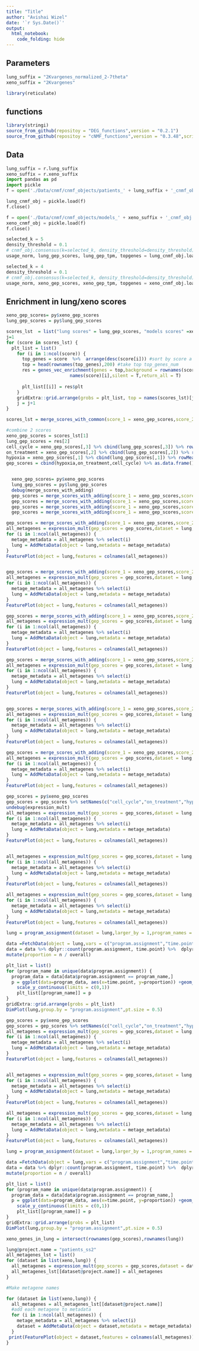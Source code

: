 ```yaml
---
title: "Title"
author: "Avishai Wizel"
date: '`r Sys.Date()`'
output: 
  html_notebook: 
    code_folding: hide
---
```


## Parameters

```r
lung_suffix = "2Kvargenes_normalized_2-7theta"
xeno_suffix = "2Kvargenes"
```

```r
library(reticulate)
```


## functions

```r
library(stringi)
source_from_github(repositoy = "DEG_functions",version = "0.2.1")
source_from_github(repositoy = "cNMF_functions",version = "0.3.48",script_name = "cnmf_function_Harmony.R")
```

## Data

```python
lung_suffix = r.lung_suffix
xeno_suffix = r.xeno_suffix
import pandas as pd
import pickle
f = open('./Data/cnmf/cnmf_objects/patients_' + lung_suffix + '_cnmf_obj.pckl', 'rb')

lung_cnmf_obj = pickle.load(f)
f.close()

f = open('./Data/cnmf/cnmf_objects/models_' + xeno_suffix + '_cnmf_obj.pckl', 'rb')
xeno_cnmf_obj = pickle.load(f)
f.close()
```

```python
selected_k = 5
density_threshold = 0.1
# cnmf_obj.consensus(k=selected_k, density_threshold=density_threshold) #if not already computed 
usage_norm, lung_gep_scores, lung_gep_tpm, topgenes = lung_cnmf_obj.load_results(K=selected_k, density_threshold=density_threshold)
```

```python
selected_k = 4
density_threshold = 0.1
# cnmf_obj.consensus(k=selected_k, density_threshold=density_threshold) #if not already computed
usage_norm, xeno_gep_scores, xeno_gep_tpm, topgenes = xeno_cnmf_obj.load_results(K=selected_k, density_threshold=density_threshold)
```
## Enrichment in lung/xeno scores
```r
xeno_gep_scores= py$xeno_gep_scores
lung_gep_scores = py$lung_gep_scores

scores_lst  = list("lung scores" = lung_gep_scores, "models scores" =xeno_gep_scores)
j=1  
for (score in scores_lst) {
  plt_list = list()
    for (i in 1:ncol(score)) {
      top_genes = score  %>%  arrange(desc(score[i])) #sort by score a
      top = head(rownames(top_genes),200) #take top top_genes_num
      res = genes_vec_enrichment(genes = top,background = rownames(score),homer = T,title = 
                        names(score)[i],silent = T,return_all = T)
       
      plt_list[[i]] = res$plt
    }
    gridExtra::grid.arrange(grobs = plt_list, top = names(scores_lst)[j])
    j = j+1
}
```

```r
scores_lst = merge_scores_with_common(score_1 = xeno_gep_scores,score_2 = lung_gep_scores,normalization = "min_max_normalize")
```
```r
#combine 2 scores
xeno_gep_scores = scores_lst[1]
lung_gep_scores = res[2]
cell_cycle = xeno_gep_scores[,3] %>% cbind(lung_gep_scores[,3]) %>% rowMeans()
on_treatment = xeno_gep_scores[,2] %>% cbind(lung_gep_scores[,2]) %>% rowMeans()
hypoxia = xeno_gep_scores[,1] %>% cbind(lung_gep_scores[,1]) %>% rowMeans()
gep_scores = cbind(hypoxia,on_treatment,cell_cycle) %>% as.data.frame() %>% setNames(c("cell_cycle","on_treatment","hypoxia"))
```

```r

```


```r
  xeno_gep_scores= py$xeno_gep_scores
  lung_gep_scores = py$lung_gep_scores
  debug(merge_scores_with_adding)
  gep_scores = merge_scores_with_adding(score_1 = xeno_gep_scores,score_2 = lung_gep_scores)
  gep_scores = merge_scores_with_adding(score_1 = xeno_gep_scores,score_2 = lung_gep_scores,z_score = T)
  gep_scores = merge_scores_with_adding(score_1 = xeno_gep_scores,score_2 = lung_gep_scores,min_max = T)
  gep_scores = merge_scores_with_adding(score_1 = xeno_gep_scores,score_2 = lung_gep_scores,sum2one = T)

```

```r
gep_scores = merge_scores_with_adding(score_1 = xeno_gep_scores,score_2 = lung_gep_scores)
all_metagenes = expression_mult(gep_scores = gep_scores,dataset = lung,top_genes = T)
for (i in 1:ncol(all_metagenes)) {
  metage_metadata = all_metagenes %>% select(i)
  lung = AddMetaData(object = lung,metadata = metage_metadata)
}
FeaturePlot(object = lung,features = colnames(all_metagenes))


gep_scores = merge_scores_with_adding(score_1 = xeno_gep_scores,score_2 = lung_gep_scores,z_score = T)
all_metagenes = expression_mult(gep_scores = gep_scores,dataset = lung,top_genes = T,z_score = T)
for (i in 1:ncol(all_metagenes)) {
  metage_metadata = all_metagenes %>% select(i)
  lung = AddMetaData(object = lung,metadata = metage_metadata)
}
FeaturePlot(object = lung,features = colnames(all_metagenes))

gep_scores = merge_scores_with_adding(score_1 = xeno_gep_scores,score_2 = lung_gep_scores,min_max = T)
all_metagenes = expression_mult(gep_scores = gep_scores,dataset = lung,top_genes = T,min_max = T)
for (i in 1:ncol(all_metagenes)) {
  metage_metadata = all_metagenes %>% select(i)
  lung = AddMetaData(object = lung,metadata = metage_metadata)
}
FeaturePlot(object = lung,features = colnames(all_metagenes))


```


```r
gep_scores = merge_scores_with_adding(score_1 = xeno_gep_scores,score_2 = lung_gep_scores)
all_metagenes = expression_mult(gep_scores = gep_scores,dataset = lung,top_genes = F)
for (i in 1:ncol(all_metagenes)) {
  metage_metadata = all_metagenes %>% select(i)
  lung = AddMetaData(object = lung,metadata = metage_metadata)
}
FeaturePlot(object = lung,features = colnames(all_metagenes))


gep_scores = merge_scores_with_adding(score_1 = xeno_gep_scores,score_2 = lung_gep_scores,z_score = T)
all_metagenes = expression_mult(gep_scores = gep_scores,dataset = lung,top_genes = F,z_score = T)
for (i in 1:ncol(all_metagenes)) {
  metage_metadata = all_metagenes %>% select(i)
  lung = AddMetaData(object = lung,metadata = metage_metadata)
}
FeaturePlot(object = lung,features = colnames(all_metagenes))

gep_scores = merge_scores_with_adding(score_1 = xeno_gep_scores,score_2 = lung_gep_scores,min_max = T)
all_metagenes = expression_mult(gep_scores = gep_scores,dataset = lung,top_genes = F,min_max = T)
for (i in 1:ncol(all_metagenes)) {
  metage_metadata = all_metagenes %>% select(i)
  lung = AddMetaData(object = lung,metadata = metage_metadata)
}
FeaturePlot(object = lung,features = colnames(all_metagenes))

```



```r
gep_scores = py$xeno_gep_scores
gep_scores = gep_scores %>% setNames(c("cell_cycle","on_treatment","hypoxia","unknown"))
undebug(expression_mult)
all_metagenes = expression_mult(gep_scores = gep_scores,dataset = lung,top_genes = T)
for (i in 1:ncol(all_metagenes)) {
  metage_metadata = all_metagenes %>% select(i)
  lung = AddMetaData(object = lung,metadata = metage_metadata)
}
FeaturePlot(object = lung,features = colnames(all_metagenes))


all_metagenes = expression_mult(gep_scores = gep_scores,dataset = lung,top_genes = T,z_score = T)
for (i in 1:ncol(all_metagenes)) {
  metage_metadata = all_metagenes %>% select(i)
  lung = AddMetaData(object = lung,metadata = metage_metadata)
}
FeaturePlot(object = lung,features = colnames(all_metagenes))

all_metagenes = expression_mult(gep_scores = gep_scores,dataset = lung,top_genes = T,min_max = T)
for (i in 1:ncol(all_metagenes)) {
  metage_metadata = all_metagenes %>% select(i)
  lung = AddMetaData(object = lung,metadata = metage_metadata)
}
FeaturePlot(object = lung,features = colnames(all_metagenes))
```


```r
lung = program_assignment(dataset = lung,larger_by = 1,program_names = colnames(all_metagenes))

data =FetchData(object = lung,vars = c("program.assignment","time.point"))
data = data %>% dplyr::count(program.assignment, time.point) %>%  dplyr::add_count(time.point, wt = n, name = "overall")%>% 
mutate(proportion = n / overall)   

plt_list = list()
for (program_name in unique(data$program.assignment)) {
  program_data = data[data$program.assignment == program_name,]
  p = ggplot(data=program_data, aes(x=time.point, y=proportion)) +geom_bar(stat="identity")+ylab("precentage") +ggtitle("program" %>% paste(program_data$program.assignment %>% unique() %>% as.character())) +
    scale_y_continuous(limits = c(0,1))  
    plt_list[[program_name]] = p
}
gridExtra::grid.arrange(grobs = plt_list)
DimPlot(lung,group.by = "program.assignment",pt.size = 0.5)
```



```r
gep_scores = py$xeno_gep_scores
gep_scores = gep_scores %>% setNames(c("cell_cycle","on_treatment","hypoxia","unknown"))
all_metagenes = expression_mult(gep_scores = gep_scores,dataset = lung,top_genes = F)
for (i in 1:ncol(all_metagenes)) {
  metage_metadata = all_metagenes %>% select(i)
  lung = AddMetaData(object = lung,metadata = metage_metadata)
}
FeaturePlot(object = lung,features = colnames(all_metagenes))


all_metagenes = expression_mult(gep_scores = gep_scores,dataset = lung,top_genes = F,z_score = T)
for (i in 1:ncol(all_metagenes)) {
  metage_metadata = all_metagenes %>% select(i)
  lung = AddMetaData(object = lung,metadata = metage_metadata)
}
FeaturePlot(object = lung,features = colnames(all_metagenes))

all_metagenes = expression_mult(gep_scores = gep_scores,dataset = lung,top_genes = F,min_max = T)
for (i in 1:ncol(all_metagenes)) {
  metage_metadata = all_metagenes %>% select(i)
  lung = AddMetaData(object = lung,metadata = metage_metadata)
}
FeaturePlot(object = lung,features = colnames(all_metagenes))
```


```r
lung = program_assignment(dataset = lung,larger_by = 1,program_names = colnames(all_metagenes))

data =FetchData(object = lung,vars = c("program.assignment","time.point"))
data = data %>% dplyr::count(program.assignment, time.point) %>%  dplyr::add_count(time.point, wt = n, name = "overall")%>% 
mutate(proportion = n / overall)   

plt_list = list()
for (program_name in unique(data$program.assignment)) {
  program_data = data[data$program.assignment == program_name,]
  p = ggplot(data=program_data, aes(x=time.point, y=proportion)) +geom_bar(stat="identity")+ylab("precentage") +ggtitle("program" %>% paste(program_data$program.assignment %>% unique() %>% as.character())) +
    scale_y_continuous(limits = c(0,1))  
    plt_list[[program_name]] = p
}
gridExtra::grid.arrange(grobs = plt_list)
DimPlot(lung,group.by = "program.assignment",pt.size = 0.5)
```

```r
xeno_genes_in_lung = intersect(rownames(gep_scores),rownames(lung))
```

```r
lung@project.name = "patients_ss2"
all_metagenes_lst = list()
for (dataset in list(xeno,lung)) {
  all_metagenes = expression_mult(gep_scores = gep_scores,dataset = dataset)
  all_metagenes_lst[[dataset@project.name]] = all_metagenes
}

```


```r
#Make metagene names

for (dataset in list(xeno,lung)) {
  all_metagenes = all_metagenes_lst[[dataset@project.name]]
  #add each metagene to metadata
  for (i in 1:ncol(all_metagenes)) {
    metage_metadata = all_metagenes %>% select(i)
    dataset = AddMetaData(object = dataset,metadata = metage_metadata)
  }
 print(FeaturePlot(object = dataset,features = colnames(all_metagenes)))
}

```



